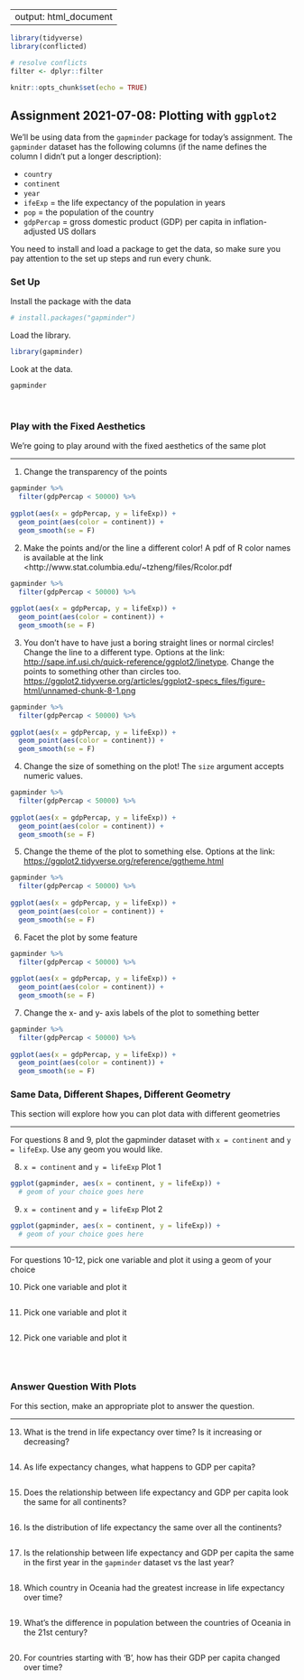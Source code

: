 
---
output: html_document
---

```r
library(tidyverse)
library(conflicted)

# resolve conflicts
filter <- dplyr::filter

knitr::opts_chunk$set(echo = TRUE)
```

## Assignment 2021-07-08: Plotting with `ggplot2`

We'll be using data from the `gapminder` package for today's assignment. The `gapminder` dataset has the following columns (if the name defines the column I didn't put a longer description): 

- `country`
- `continent` 
- `year` 
- `ifeExp` = the life expectancy of the population in years
- `pop` = the population of the country
- `gdpPercap` = gross domestic product (GDP) per capita in inflation-adjusted US dollars 

You need to install and load a package to get the data, so make sure you pay attention to the set up steps and run every chunk. 

### Set Up

Install the package with the data

```r
# install.packages("gapminder")
```

Load the library.

```r
library(gapminder)
```

Look at the data. 

```r
gapminder
```

<br>

### Play with the Fixed Aesthetics

We're going to play around with the fixed aesthetics of the same plot

---

1. Change the transparency of the points

```r
gapminder %>%
  filter(gdpPercap < 50000) %>%
  
ggplot(aes(x = gdpPercap, y = lifeExp)) +
  geom_point(aes(color = continent)) +
  geom_smooth(se = F)
```

2. Make the points and/or the line a different color! A pdf of R color names is available at the link <http://www.stat.columbia.edu/~tzheng/files/Rcolor.pdf

```r
gapminder %>%
  filter(gdpPercap < 50000) %>%
  
ggplot(aes(x = gdpPercap, y = lifeExp)) +
  geom_point(aes(color = continent)) +
  geom_smooth(se = F)
```

3. You don't have to have just a boring straight lines or normal circles! Change the line to a different type. Options at the link: <http://sape.inf.usi.ch/quick-reference/ggplot2/linetype>. Change the points to something other than circles too. <https://ggplot2.tidyverse.org/articles/ggplot2-specs_files/figure-html/unnamed-chunk-8-1.png>

```r
gapminder %>%
  filter(gdpPercap < 50000) %>%
  
ggplot(aes(x = gdpPercap, y = lifeExp)) +
  geom_point(aes(color = continent)) +
  geom_smooth(se = F)
```

4. Change the size of something on the plot! The `size` argument accepts numeric values.

```r
gapminder %>%
  filter(gdpPercap < 50000) %>%
  
ggplot(aes(x = gdpPercap, y = lifeExp)) +
  geom_point(aes(color = continent)) +
  geom_smooth(se = F)
```

5. Change the theme of the plot to something else. Options at the link: <https://ggplot2.tidyverse.org/reference/ggtheme.html>

```r
gapminder %>%
  filter(gdpPercap < 50000) %>%
  
ggplot(aes(x = gdpPercap, y = lifeExp)) +
  geom_point(aes(color = continent)) +
  geom_smooth(se = F)
```

6. Facet the plot by some feature

```r
gapminder %>%
  filter(gdpPercap < 50000) %>%
  
ggplot(aes(x = gdpPercap, y = lifeExp)) +
  geom_point(aes(color = continent)) +
  geom_smooth(se = F)
```

7. Change the x- and y- axis labels of the plot to something better

```r
gapminder %>%
  filter(gdpPercap < 50000) %>%
  
ggplot(aes(x = gdpPercap, y = lifeExp)) +
  geom_point(aes(color = continent)) +
  geom_smooth(se = F)
```

### Same Data, Different Shapes, Different Geometry

This section will explore how you can plot data with different geometries

---

For questions 8 and 9, plot the gapminder dataset with `x = continent` and `y = lifeExp`. Use any geom you would like.

8. `x = continent` and `y = lifeExp` Plot 1

```r
ggplot(gapminder, aes(x = continent, y = lifeExp)) +
  # geom of your choice goes here
```

9. `x = continent` and `y = lifeExp` Plot 2

```r
ggplot(gapminder, aes(x = continent, y = lifeExp)) +
  # geom of your choice goes here
```

---

For questions 10-12, pick one variable and plot it using a geom of your choice

10. Pick one variable and plot it

```r

```

11. Pick one variable and plot it

```r

```

12. Pick one variable and plot it

```r

```

<br>

### Answer Question With Plots

For this section, make an appropriate plot to answer the question.

---

13. What is the trend in life expectancy over time? Is it increasing or decreasing?

```r

```

14. As life expectancy changes, what happens to GDP per capita?

```r

```

15. Does the relationship between life expectancy and GDP per capita look the same for all continents?

```r

```

16. Is the distribution of life expectancy the same over all the continents?

```r

```

17. Is the relationship between life expectancy and GDP per capita the same in the first year in the `gapminder` dataset vs the last year?

```r

```

18. Which country in Oceania had the greatest increase in life expectancy over time?

```r

```

19. What's the difference in population between the countries of Oceania in the 21st century?

```r

```

20. For countries starting with 'B', how has their GDP per capita changed over time?

```r

```



<br><br>


